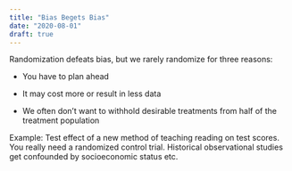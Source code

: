 ```yaml
---
title: "Bias Begets Bias"
date: "2020-08-01"
draft: true
---
```


Randomization defeats bias, but we rarely randomize for three reasons:

-   You have to plan ahead

-   It may cost more or result in less data

-   We often don't want to withhold desirable treatments from half of the treatment population

Example: Test effect of a new method of teaching reading on test scores.
You really need a randomized control trial.
Historical observational studies get confounded by socioeconomic status etc.
